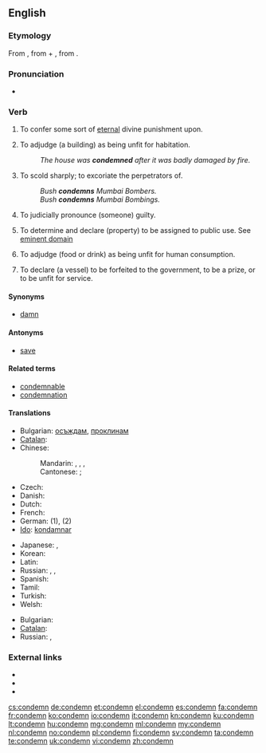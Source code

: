 ==English==

===Etymology===
From {{etyl|la}} {{term|lang=la|condemnare||to sentence, condemn, blame}}, from {{term|lang=la|com-}} + {{term|lang=la|damnare||to harm, condemn, damn}}, from {{term|lang=la|damnum||loss}}.

===Pronunciation===
* {{audio|en-us-condemn.ogg|Audio (US)}}

===Verb===
{{en-verb}}

# {{transitive}} To confer some sort of [[eternal]] divine punishment upon.
# {{transitive}} To adjudge (a building) as being unfit for habitation.
#: ''The house was '''condemned''' after it was badly damaged by fire.''
# {{transitive}} To scold sharply; to excoriate the perpetrators of.
#: ''Bush '''condemns''' Mumbai Bombers.''
#: ''Bush '''condemns''' Mumbai Bombings.''
# {{transitive}} To judicially pronounce (someone) guilty.
# {{transitive}} To determine and declare (property) to be assigned to public use. See [[eminent domain]]
# {{transitive}} To adjudge (food or drink) as being unfit for human consumption.
# {{transitive|legal}} To declare (a vessel) to be forfeited to the government, to be a prize, or to be unfit for service.

====Synonyms====
* [[damn]]

====Antonyms====
* [[save]]

====Related terms====
* [[condemnable]]
* [[condemnation]]

====Translations====
{{trans-top|To confer some sort of [[eternal]] divine punishment upon}}
* Bulgarian: [[осъждам]], [[проклинам]]
* [[Catalan]]: {{t|ca|condemnar}}
* Chinese:
*: Mandarin: {{t|zh|譴責|sc=Hani}}, {{t|zh|谴责|tr=qiǎnzé|sc=Hani}}, {{t|zh|聲討|sc=Hani}}, {{t|zh|声讨|tr=shēngtǎo|sc=Hani}}
*: Cantonese: {{t|zh|譴責|tr=hin<sup>3</sup>zaak<sup>6</sup>|sc=Hani}}; {{t|zh|聲討|tr=seng<sup>1</sup>tou<sup>2</sup>|sc=Hani}}
* Czech: {{t-|cs|odsoudit}}
* Danish: {{t-|da|fordømme}}
* Dutch: {{t+|nl|veroordelen|n}}
* French: {{t+|fr|condamner}}
* German: {{t|de|verdammen}} (1), {{t|de|verurteilen}} (2)
* [[Ido]]: [[kondamnar]]
{{trans-mid}}
* Japanese: {{t|ja|責める|tr=[[せめる]], semeru|sc=Jpan}}, {{t|ja|非難する|tr=ひなんする, hinan-suru|sc=Jpan}}
* Korean: {{t+|ko|비난하다|sc=Hang}}
* Latin: {{t-|la|addico|alt=addīcō}}
* Russian: {{t|ru|осуждать|tr=osuždát'|sc=Cyrl}} {{impf}}, {{t|ru|осудить|tr=osudít'|sc=Cyrl}} {{pf.}}, {{t|ru|порицать|tr=poricát'|sc=Cyrl}} {{impf}}
* Spanish: {{t-|es|condenar}}
* Tamil: {{t|ta|கண்டனம் தெரிவி|tr=kandanam therivi|sc=Taml}}
* Turkish: {{t+|tr|lanetlemek}}
* Welsh: {{t+|cy|condemnio|xs=Welsh}}
{{trans-bottom}}

{{trans-top|To mark for [[destruction]]}}
* Bulgarian: {{t+|bg|бракувам}}
* [[Catalan]]: {{t|ca|condemnar}}
* Russian: {{t|ru|браковать|tr=brakovát'|sc=Cyrl}} {{impf}}, {{t|ru|забраковать|tr=zabrakovát'|sc=Cyrl}} {{pf.}}
{{trans-mid}}
{{trans-bottom}}

===External links===
* {{R:Webster 1913}}
* {{R:Century 1911}}
* {{R:OneLook}}

[[cs:condemn]]
[[de:condemn]]
[[et:condemn]]
[[el:condemn]]
[[es:condemn]]
[[fa:condemn]]
[[fr:condemn]]
[[ko:condemn]]
[[io:condemn]]
[[it:condemn]]
[[kn:condemn]]
[[ku:condemn]]
[[lt:condemn]]
[[hu:condemn]]
[[mg:condemn]]
[[ml:condemn]]
[[my:condemn]]
[[nl:condemn]]
[[no:condemn]]
[[pl:condemn]]
[[fi:condemn]]
[[sv:condemn]]
[[ta:condemn]]
[[te:condemn]]
[[uk:condemn]]
[[vi:condemn]]
[[zh:condemn]]